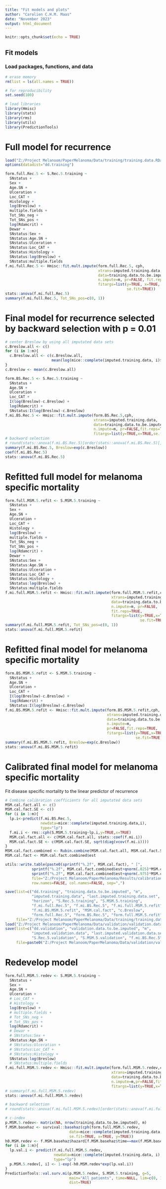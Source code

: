 ```yaml
---
title: "Fit models and plots"
author: "Carolien C.H.M. Maas"
date: "November 2023"
output: html_document
---
```


```r
knitr::opts_chunk$set(echo = TRUE)
```

## Fit models

### Load packages, functions, and data 
```r
# erase memory
rm(list = ls(all.names = TRUE))

# for reproducibility
set.seed(100)

# load libraries
library(Hmisc)
library(stats)
library(rms)
library(utils)
library(PredictionTools)
```

# Full model for recurrence
```r
load("Z:/Project Melanoom/PaperMelanoma/Data/training/training.data.RData")
options(datadist="dd.training")

form.full.Rec.5 <- S.Rec.5.training ~
  SNstatus +
  Sex +
  Age.SN +
  Ulceration +
  Loc_CAT +
  Histology +
  log(Breslow) +
  multiple.fields +
  Tot_SNs_neg +
  Tot_SNs_pos +
  log(Rdamcrit) +
  Dewar +
  SNstatus:Sex +
  SNstatus:Age.SN +
  SNstatus:Ulceration +
  SNstatus:Loc_CAT +
  SNstatus:Histology +
  SNstatus:log(Breslow) +
  SNstatus:multiple.fields
f.mi.full.Rec.5 <- Hmisc::fit.mult.impute(form.full.Rec.5, cph, 
                                          xtrans=imputed.training.data,
                                          data=training.data.to.be.imputed,
                                          n.impute=m, pr=FALSE, fit.reps=TRUE, 
                                          fitargs=list(y=TRUE, x=TRUE, 
                                                       se.fit=TRUE))
stats::anova(f.mi.full.Rec.5)
summary(f.mi.full.Rec.5, Tot_SNs_pos=c(0, 1))
```

# Final model for recurrence selected by backward selection with p = 0.01
```r
# center Breslow by using all imputated data sets
c.Breslow.all <- c()
for (i in 1:m){
  c.Breslow.all <- c(c.Breslow.all, 
                     mean(log(mice::complete(imputed.training.data, i)$Breslow)))
}
c.Breslow <- mean(c.Breslow.all)

form.BS.Rec.5 <- S.Rec.5.training ~
  SNstatus +
  Age.SN +
  Ulceration +
  Loc_CAT +
  I(log(Breslow)-c.Breslow) +
  log(Rdamcrit) +
  SNstatus:I(log(Breslow)-c.Breslow)
f.mi.BS.Rec.5 <- Hmisc::fit.mult.impute(form.BS.Rec.5,cph,
                                        xtrans=imputed.training.data,
                                        data=training.data.to.be.imputed,
                                        n.impute=m, pr=FALSE,fit.reps=TRUE,
                                        fitargs=list(y=TRUE,x=TRUE,se.fit=TRUE))
# backward selection
# round(stats::anova(f.mi.BS.Rec.5)[order(stats::anova(f.mi.BS.Rec.5)[, "P"]),], 3)
summary(f.mi.BS.Rec.5, Breslow=exp(c.Breslow))
coef(f.mi.BS.Rec.5)
stats::anova(f.mi.BS.Rec.5)
```

# Refitted full model for melanoma specific mortality
```r
form.full.MSM.5.refit <- S.MSM.5.training ~
  SNstatus +
  Sex +
  Age.SN +
  Ulceration +
  Loc_CAT +
  Histology +
  log(Breslow) +
  multiple.fields +
  Tot_SNs_neg +
  Tot_SNs_pos +
  log(Rdamcrit) +
  Dewar +
  SNstatus:Sex +
  SNstatus:Age.SN +
  SNstatus:Ulceration +
  SNstatus:Loc_CAT +
  SNstatus:Histology +
  SNstatus:log(Breslow) +
  SNstatus:multiple.fields
f.mi.full.MSM.5.refit <- Hmisc::fit.mult.impute(form.full.MSM.5.refit,cph,
                                                xtrans=imputed.training.data,
                                                data=training.data.to.be.imputed,
                                                n.impute=m, pr=FALSE,
                                                fit.reps=TRUE,
                                                fitargs=list(y=TRUE,x=TRUE,
                                                             se.fit=TRUE))
summary(f.mi.full.MSM.5.refit, Tot_SNs_pos=c(0, 1))
stats::anova(f.mi.full.MSM.5.refit)
```

# Refitted final model for melanoma specific mortality
```r
form.BS.MSM.5.refit <- S.MSM.5.training ~
  SNstatus +
  Age.SN +
  Ulceration +
  Loc_CAT +
  I(log(Breslow)-c.Breslow) +
  log(Rdamcrit) +
  SNstatus:I(log(Breslow)-c.Breslow)
f.mi.BS.MSM.5.refit <- Hmisc::fit.mult.impute(form.BS.MSM.5.refit,cph,
                                              xtrans=imputed.training.data,
                                              data=training.data.to.be.imputed,
                                              n.impute=m,
                                              pr=FALSE,fit.reps=TRUE,
                                              fitargs=list(y=TRUE,x=TRUE,
                                                           se.fit=TRUE))
summary(f.mi.BS.MSM.5.refit, Breslow=exp(c.Breslow))
stats::anova(f.mi.BS.MSM.5.refit)
```

# Calibrated final model for melanoma specific mortality
Fit disease specific mortality to the linear predictor of recurrence
```r
# Combine calibration coefficients for all imputated data sets 
MSM.cal.fact.all <- c()
MSM.cal.fact.SE <- c()
for (i in 1:m){
  lp.i<-predict(f.mi.BS.Rec.5,
                newdata=mice::complete(imputed.training.data,i), 
                type="lp")
  f.mi.i <- rms::cph(S.MSM.5.training~lp.i,y=TRUE,x=TRUE) 
  MSM.cal.fact.all <- c(MSM.cal.fact.all, stats::coef(f.mi.i))
  MSM.cal.fact.SE <- c(MSM.cal.fact.SE, sqrt(diag(vcov(f.mi.i))))
}
MSM.cal.fact.combined <- Rubin.combine(MSM.cal.fact.all, MSM.cal.fact.SE)
MSM.cal.fact <- MSM.cal.fact.combined$est

utils::write.table(paste0(sprintf("%.2f", MSM.cal.fact), " [",
            sprintf("%.2f", MSM.cal.fact.combined$est+qnorm(.025)*MSM.cal.fact.combined$se), "; ",
            sprintf("%.2f", MSM.cal.fact.combined$est+qnorm(.975)*MSM.cal.fact.combined$se), "]"),
            file="Z:/Project Melanoom/PaperMelanoma/Results/calibration.MSS.txt", 
            row.names=FALSE, col.names=FALSE, sep=",")

save(list=c("dd.training", "training.data.to.be.imputed", "m", 
            "imputed.training.data", "last.imputed.training.data.set", 
            "horizon", "S.Rec.5.training", "S.MSM.5.training",
            "f.mi.full.Rec.5", "f.mi.BS.Rec.5", "f.mi.full.MSM.5.refit", 
            "f.mi.BS.MSM.5.refit", "MSM.cal.fact", "c.Breslow", 
            "form.full.Rec.5", "form.BS.Rec.5", "form.full.MSM.5.refit", "form.BS.MSM.5.refit"),
     file="Z:/Project Melanoom/PaperMelanoma/Data/training/training.data.Rdata", compress=TRUE)
load("Z:/Project Melanoom/PaperMelanoma/Data/validation/validation.data.RData")
save(list=c("dd.validation", "validation.data.to.be.imputed", "m", 
            "imputed.validation.data", "last.imputed.validation.data.set", "horizon", 
            "S.Rec.5.validation", "S.MSM.5.validation", "f.mi.BS.Rec.5"),
     file=paste0("Z:/Project Melanoom/PaperMelanoma/Data/validation/validation.data.Rdata"), compress=TRUE)
```

# Redevelop model
```r
form.full.MSM.5.redev <- S.MSM.5.training ~
  SNstatus +
  Sex +
  Age.SN +
  Ulceration +
  # Loc_CAT +
  # Histology +
  log(Breslow) +
  # multiple.fields +
  # Tot_SNs_neg +
  # Tot_SNs_pos +
  log(Rdamcrit) +
  # Dewar +
  # SNstatus:Sex +
  SNstatus:Age.SN +
  # SNstatus:Ulceration +
  # SNstatus:Loc_CAT +
  # SNstatus:Histology +
  SNstatus:log(Breslow) 
  # SNstatus:multiple.fields
f.mi.full.MSM.5.redev <- Hmisc::fit.mult.impute(form.full.MSM.5.redev,cph,
                                                xtrans=imputed.training.data,
                                                data=training.data.to.be.imputed,
                                                n.impute=m,pr=FALSE,fit.reps=TRUE,
                                                fitargs=list(y=TRUE,x=TRUE,se.fit=TRUE))
# summary(f.mi.full.MSM.5.redev)
stats::anova(f.mi.full.MSM.5.redev)

# backward selection
# round(stats::anova(f.mi.full.MSM.5.redev)[order(stats::anova(f.mi.full.MSM.5.redev)[, "P"]),], 3)

# c-index
p.MSM.5.redev<- matrix(NA, nrow(training.data.to.be.imputed), m)
f.MSM.basehaz <- survival::basehaz(cph(form.full.MSM.5.redev, 
                             data=mice::complete(imputed.training.data, 1), 
                             se.fit=TRUE, x=TRUE, y=TRUE))
h0.MSM.redev <- f.MSM.basehaz$hazard[f.MSM.basehaz$time==max(f.MSM.basehaz$time[f.MSM.basehaz$time<=horizon])]
for (i in 1:m){
  lp.val.i <- predict(f.mi.full.MSM.5.redev,
                      newdata=mice::complete(imputed.training.data, i),
                      type="lp")
  p.MSM.5.redev[, i] <- 1-exp(-h0.MSM.redev*exp(lp.val.i))
}
PredictionTools::val.surv.mi(p.MSM.5.redev, S.MSM.5.training, g=5,
                             main="All patients", time=NULL, lim=c(0, 1),
                             dist=TRUE)
```
